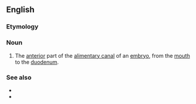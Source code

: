 ==English==

===Etymology===
{{prefix|en|fore|gut}}

===Noun===
{{wikipedia}}
{{en-noun}}

# {{lb|en|anatomy}} The [[anterior]] part of the [[alimentary canal]] of an [[embryo]], from the [[mouth]] to the [[duodenum]].

===See also===
* {{l|en|midgut}}
* {{l|en|hindgut}}